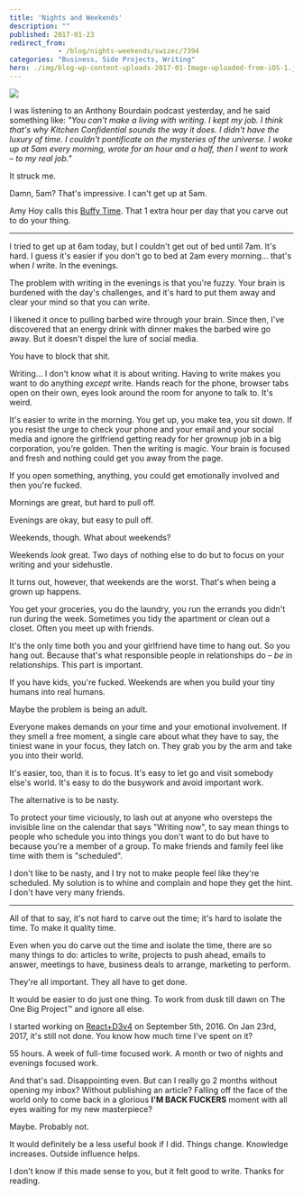 ```yaml
---
title: 'Nights and Weekends'
description: ""
published: 2017-01-23
redirect_from: 
            - /blog/nights-weekends/swizec/7394
categories: "Business, Side Projects, Writing"
hero: ./img/blog-wp-content-uploads-2017-01-Image-uploaded-from-iOS-1.jpg
---
```

![](./img/blog-wp-content-uploads-2017-01-Image-uploaded-from-iOS-1.jpg)



I was listening to an Anthony Bourdain podcast yesterday, and he said something like: _&quot;You can&#x27;t make a living with writing. I kept my job. I think that&#x27;s why _Kitchen Confidential_ sounds the way it does. I didn&#x27;t have the luxury of time. I couldn&#x27;t pontificate on the mysteries of the universe. I woke up at 5am every morning, wrote for an hour and a half, then I went to work – to my real job.&quot;_



It struck me.



Damn, 5am? That&#x27;s impressive. I can&#x27;t get up at 5am.



Amy Hoy calls this [Buffy Time](https://unicornfree.com/bootstrapping-series-8-special-bonus-guide-inside-make-a-million-bucks-or-watch-buffy). That 1 extra hour per day that you carve out to do your thing.



* * *



I tried to get up at 6am today, but I couldn&#x27;t get out of bed until 7am. It&#x27;s hard. I guess it&#x27;s easier if you don&#x27;t go to bed at 2am every morning… that&#x27;s when _I_ write. In the evenings.



The problem with writing in the evenings is that you&#x27;re fuzzy. Your brain is burdened with the day&#x27;s challenges, and it&#x27;s hard to put them away and clear your mind so that you can write.



I likened it once to pulling barbed wire through your brain. Since then, I&#x27;ve discovered that an energy drink with dinner makes the barbed wire go away. But it doesn&#x27;t dispel the lure of social media.



You have to block that shit.



Writing… I don&#x27;t know what it is about writing. Having to write makes you want to do anything _except_ write. Hands reach for the phone, browser tabs open on their own, eyes look around the room for anyone to talk to. It&#x27;s weird.



It&#x27;s easier to write in the morning. You get up, you make tea, you sit down. If you resist the urge to check your phone and your email and your social media and ignore the girlfriend getting ready for her grownup job in a big corporation, you’re golden. Then the writing is magic. Your brain is focused and fresh and nothing could get you away from the page.



If you open something, anything, you could get emotionally involved and then you&#x27;re fucked.



Mornings are great, but hard to pull off.



Evenings are okay, but easy to pull off.



Weekends, though. What about weekends?



Weekends _look_ great. Two days of nothing else to do but to focus on your writing and your sidehustle.



It turns out, however, that weekends are the worst. That&#x27;s when being a grown up happens.



You get your groceries, you do the laundry, you run the errands you didn&#x27;t run during the week. Sometimes you tidy the apartment or clean out a closet. Often you meet up with friends.



It&#x27;s the only time both you and your girlfriend have time to hang out. So you hang out. Because that&#x27;s what responsible people in relationships do – _be_ in relationships. This part is important.



If you have kids, you&#x27;re fucked. Weekends are when you build your tiny humans into real humans.



Maybe the problem is being an adult.



Everyone makes demands on your time and your emotional involvement. If they smell a free moment, a single care about what they have to say, the tiniest wane in your focus, they latch on. They grab you by the arm and take you into their world.



It&#x27;s easier, too, than it is to focus. It&#x27;s easy to let go and visit somebody else&#x27;s world. It&#x27;s easy to do the busywork and avoid important work.



The alternative is to be nasty.



To protect your time viciously, to lash out at anyone who oversteps the invisible line on the calendar that says &quot;Writing now&quot;, to say mean things to people who schedule you into things you don&#x27;t want to do but have to because you&#x27;re a member of a group. To make friends and family feel like time with them is &quot;scheduled&quot;.



I don&#x27;t like to be nasty, and I try not to make people feel like they&#x27;re scheduled. My solution is to whine and complain and hope they get the hint. I don&#x27;t have very many friends.



* * *



All of that to say, it&#x27;s not hard to carve out the time; it&#x27;s hard to isolate the time. To make it quality time.



Even when you do carve out the time and isolate the time, there are so many things to do: articles to write, projects to push ahead, emails to answer, meetings to have, business deals to arrange, marketing to perform.



They&#x27;re all important. They all have to get done.



It would be easier to do just one thing. To work from dusk till dawn on The One Big Project™ and ignore all else.



I started working on [React+D3v4](https://gumroad.com/l/mTWg) on September 5th, 2016. On Jan 23rd, 2017, it&#x27;s still not done. You know how much time I&#x27;ve spent on it?



55 hours. A week of full-time focused work. A month or two of nights and evenings focused work.



And that&#x27;s sad. Disappointing even. But can I really go 2 months without opening my inbox? Without publishing an article? Falling off the face of the world only to come back in a glorious **I&#x27;M BACK FUCKERS** moment with all eyes waiting for my new masterpiece?



Maybe. Probably not.



It would definitely be a less useful book if I did. Things change. Knowledge increases. Outside influence helps.



I don&#x27;t know if this made sense to you, but it felt good to write. Thanks for reading.
